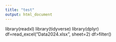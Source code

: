 ```yaml
---
title: "test"
output: html_document
---
```


library(readxl)
library(tidyverse)
library(dplyr)
df=read_excel("Data2024.xlsx", sheet=2)
df>filter()
